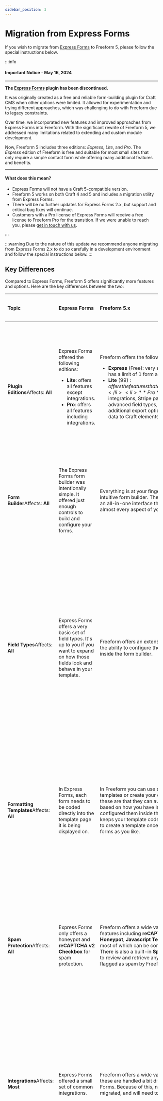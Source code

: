 ```yaml
---
sidebar_position: 3
---
```



# Migration from Express Forms

If you wish to migrate from [Express Forms](https://plugins.craftcms.com/express-forms) to Freeform 5, please follow the special instructions below.

:::info

#### Important Notice - May 16, 2024

<hr />

**The [Express Forms](https://discontinued-docs.solspace.com/express-forms/) plugin has been discontinued.**

It was originally created as a free and reliable form-building plugin for Craft CMS when other options were limited. It allowed for experimentation and trying different approaches, which was challenging to do with Freeform due to legacy constraints.

Over time, we incorporated new features and improved approaches from Express Forms into Freeform. With the significant rewrite of Freeform 5, we addressed many limitations related to extending and custom module development.

Now, Freeform 5 includes three editions: _Express_, _Lite_, and _Pro_. The _Express_ edition of Freeform is free and suitable for most small sites that only require a simple contact form while offering many additional features and benefits.

<hr />

#### What does this mean?

- Express Forms will not have a Craft 5-compatible version.
- Freeform 5 works on both Craft 4 and 5 and includes a migration utility from Express Forms.
- There will be no further updates for Express Forms 2.x, but support and critical bug fixes will continue.
- Customers with a Pro license of Express Forms will receive a free license to Freeform Pro for the transition. If we were unable to reach you, please [get in touch with us](/support/).

:::

:::warning
Due to the nature of this update we recommend anyone migrating from Express Forms 2.x to do so carefully in a development environment and follow the special instructions below.
:::

## Key Differences

Compared to Express Forms, Freeform 5 offers significantly more features and options. Here are the key differences between the two:

| <h4 className="no-margin">Topic</h4>                                                                                                                                      | <h4 className="no-margin yellow">Express Forms</h4>                                                                                                                                 | <h4 className="no-margin green">Freeform 5.x</h4>                                                                                                                                                                                                                                                                                                                                                                                                        | <h4 className="no-margin red">Required Action</h4>                                                                                                                                                                                                                                                                                                                                                                                                                                                    |
| :-------------------------------------------------------------------------------------------------------------------------------------------------------------------- | :------------------------------------------------------------------------------------------------------------------------------------------------------------------------------ | :--------------------------------------------------------------------------------------------------------------------------------------------------------------------------------------------------------------------------------------------------------------------------------------------------------------------------------------------------------------------------------------------------------------------------------------------------- | :------------------------------------------------------------------------------------------------------------------------------------------------------------------------------------------------------------------------------------------------------------------------------------------------------------------------------------------------------------------------------------------------------------------------------------------------------------------------------------------------ |
| **Plugin Editions**<span className="change-affects-text">Affects: **All**</span><div className="change-affects"><div className="change-affects-bar affects-all"></div></div>      | Express Forms offered the following editions: <ul><li>**Lite**: offers all features except integrations.</li><li>**Pro**: offers all features including integrations.</li></ul> | Freeform offers the following editions:<ul><li>**Express** (Free): very similar offerings as _Lite_, but has a limit of 1 form and up to 20 fields.</li><li>**Lite** ($99): offers the features that are necessary for most sites.</li><li>**Pro** ($149): enables integrations, Stripe payments, additional advanced field types, conditional rules logic, additional export options, mapping submission data to Craft elements and more.</li></ul> | To choose the edition that is right for you, check out the [Compare](../intro.mdx#compare) table for a complete breakdown of features for each edition. Please note that a fresh install of Freeform will likely automatically install the free _Express_ edition. You will need to [switch editions](./installing-updating.mdx#changing-editions) to enable _Lite_ or _Pro_.                                                                                                                     |
| **Form Builder**<span className="change-affects-text">Affects: **All**</span><div className="change-affects"><div className="change-affects-bar affects-all"></div></div>         | The Express Forms form builder was intentionally simple. It offered just enough controls to build and configure your forms.                                                     | Everything is at your fingertips in our elegant and intuitive form builder. The Freeform form builder is an all-in-one interface that lets you take control of almost every aspect of your forms.                                                                                                                                                                                                                                                    | Be sure to explore and take advantage of all the new options available in Freeform. Check out the [Form Builder](../forms/builder.mdx) documentation for a tour of the form builder.                                                                                                                                                                                                                                                                                                              |
| **Field Types**<span className="change-affects-text">Affects: **All**</span><div className="change-affects"><div className="change-affects-bar affects-all"></div></div>          | Express Forms offers a very basic set of field types. It's up to you if you want to expand on how those fields look and behave in your template.                                | Freeform offers an extensive set of field types and the ability to configure them more in-depth directly inside the form builder.                                                                                                                                                                                                                                                                                                                    | Your fields will be migrated to the same or similar field type in Freeform. If you wish to change any of those fields, you can simply change the field type of these directly inside the form builder. Specifically, the **Options** field type will be converted to Freeform's **Checkboxes** field type. If it should be a **Dropdown** or **Radios**, you can change it after the migration. Check out the [Fields](../forms/fields.mdx) documentation for a complete list of all field types. |
| **Formatting Templates**<span className="change-affects-text">Affects: **All**</span><div className="change-affects"><div className="change-affects-bar affects-all"></div></div> | In Express Forms, each form needs to be coded directly into the template page it is being displayed on.                                                                         | In Freeform you can use sample formatting templates or create your own. The advantage of these are that they can automatically render forms based on how you have layed out the fields and configured them inside the form builder. This also keeps your template code clean since it allows you to create a template once and reuse it for as many forms as you like.                                                                               | It's possible to manually _hard code_ your forms the way you have been in Express Forms, but we highly encourage you to check out the formatting template feature. Check out the [Formatting Templates](../templates/formatting/index.mdx) documentation for more information.                                                                                                                                                                                                                    |
| **Spam Protection**<span className="change-affects-text">Affects: **All**</span><div className="change-affects"><div className="change-affects-bar affects-all"></div></div>      | Express Forms only offers a honeypot and **reCAPTCHA v2 Checkbox** for spam protection.                                                                                         | Freeform offers a wide variety of spam protection features including **reCAPTCHA**, **hCaptcha**, **Honeypot**, **Javascript Test** and **Blocked Keywords**, most of which can be configured per form as well. There is also a built-in **Spam Folder** that allows you to review and retrieve any submissions that were flagged as spam by Freeform.                                                                                               | All spam protection controls and captchas need to be set up again in Freeform. We encourage you to consider upgrading any spam protection as well, e.g. use _reCAPTCHA v3_ instead of _reCAPTCHA v2 Checkbox_, add blocked keywords, etc. Check out the [Spam Protection](../forms/spam-protection.mdx) documentation for more information.                                                                                                                                                       |
| **Integrations**<span className="change-affects-text">Affects: **Most**</span><div className="change-affects"><div className="change-affects-bar affects-most"></div></div>       | Express Forms offered a small set of common integrations.                                                                                                                       | Freeform offers a wide variety of integrations, and these are handled a bit differently than Express Forms. Because of this, no integrations are migrated, and will need to be recreated.                                                                                                                                                                                                                                                            | The migration from Express Forms will **NOT** import any integrations. They will need to be set up again in Freeform. This includes **CRM**, **Email Marketing**, **Captchas**, etc. Check out the [Integrations](../integrations/index.mdx) documentation for a complete list of all integrations.                                                                                                                                                                                               |
| **Dynamic Recipients**<span className="change-affects-text">Affects: **Some**</span><div className="change-affects"><div className="change-affects-bar affects-some"></div></div> | To allow users to dynamically choose which admin should receive the email notification, a **Dynamic Recipients** feature was offered at the template level.                     | Freeform allows users to select which recipient(s) the form submission should be emailed to using any regular option-based field type that is configured as a **User Select** field inside the form builder. This allows for much greater power and flexibility, and allows values to be stored correctly in the database. There is also the ability to create **Conditional Notifications** inside the form builder as well.                        | The migration from Express Forms will be unable to detect any **Dynamic Recipient** setups due to them being based directly inside the template, so this **will NOT be migrated**. Please take advantage of reconfiguring these in Freeform's **User Select** or **Conditional** notification options in the form builder. Check out the [Email Notifications](../forms/email-notifications.mdx) documentation for more information.                                                              |
| **GraphQL**<span className="change-affects-text">Affects: **Few**</span><div className="change-affects"><div className="change-affects-bar affects-few"></div></div>              | No support for GraphQL.                                                                                                                                                         | Freeform supports querying form layouts and using mutations to create submissions via **GraphQL**.                                                                                                                                                                                                                                                                                                                                                   | Check out the [Headless](../headless/graphql.mdx) documentation for more information.                                                                                                                                                                                                                                                                                                                                                                                                             |

## Feature Comparison

Check out the feature comparison table below to help you determine which edition of Freeform is best for your needs.

| <h3 className="no-margin"></h3>                                                               |                         <h2 className="no-margin">Express Forms</h2>                          |                 <h2 className="edition-express no-margin">FF Express</h2>                 |                                  <h2 className="edition-lite no-margin">FF Lite</h2>                                   |                                             <h2 className="edition-pro no-margin">FF&nbsp;Pro</h2>                                             |
| :---------------------------------------------------------------------------------------- | :---------------------------------------------------------------------------------------: | :-----------------------------------------------------------------------------------: | :----------------------------------------------------------------------------------------------------------------: | :----------------------------------------------------------------------------------------------------------------------------------------: |
| Price                                                                                     |                                   **Free / $49 (Pro)**                                    |                     **<span className="edition-express">Free</span>**                     |                                     **<span className="edition-lite">$99</span>**                                      |                                                 **<span className="edition-pro">$149</span>**                                                  |
| Compatibility<br /><small>_The same 5.x version works on both Craft 5.x and 4.x._</small> |                                         Craft 4.x                                         |           <span className="edition-express">Craft&nbsp;5+, Craft&nbsp;4+</span>           |                           <span className="edition-lite">Craft&nbsp;5+, Craft&nbsp;4+</span>                           |                                     <span className="edition-pro">Craft&nbsp;5+,&nbsp;Craft&nbsp;4+</span>                                     |
| Works on [Craft Cloud](https://craftcms.com/cloud)                                        |                            <span className="compare-none">✕</span>                            |                        <span className="edition-express">✓</span>                         |                                        <span className="edition-lite">✓</span>                                         |                                                     <span className="edition-pro">✓</span>                                                     |
| Popular Framework Examples                                                                |                                             ✓                                             |                        <span className="edition-express">✓</span>                         |                                        <span className="edition-lite">✓</span>                                         |                                                     <span className="edition-pro">✓</span>                                                     |
| Automated Templating                                                                      |                                             ✓                                             |                        <span className="edition-express">✓</span>                         |                                        <span className="edition-lite">✓</span>                                         |                                                     <span className="edition-pro">✓</span>                                                     |
| Intuitive Drag & Drop Form Builder                                                        |                               ✓ <small>(Simplified)</small>                               |                        <span className="edition-express">✓</span>                         |                                        <span className="edition-lite">✓</span>                                         |                                                     <span className="edition-pro">✓</span>                                                     |
| Customize the display of Field types                                                      |                            <span className="compare-none">✕</span>                            |                          <span className="compare-none">✕</span>                          |                                        <span className="compare-none">✕</span>                                         |                                                     <span className="edition-pro">✓</span>                                                     |
| Multi-page Forms                                                                          |                            <span className="compare-none">✕</span>                            |                          <span className="compare-none">✕</span>                          |                                        <span className="edition-lite">✓</span>                                         |                                                     <span className="edition-pro">✓</span>                                                     |
| Save & Continue Form Later                                                                |                            <span className="compare-none">✕</span>                            |                          <span className="compare-none">✕</span>                          |                                        <span className="compare-none">✕</span>                                         |                                                     <span className="edition-pro">✓</span>                                                     |
| Conditional Rules Logic                                                                   |                            <span className="compare-none">✕</span>                            |                          <span className="compare-none">✕</span>                          |                                        <span className="compare-none">✕</span>                                         |                                                     <span className="edition-pro">✓</span>                                                     |
| Built-in AJAX                                                                             |                            <span className="compare-none">✕</span>                            |                        <span className="edition-express">✓</span>                         |                                        <span className="edition-lite">✓</span>                                         |                                                     <span className="edition-pro">✓</span>                                                     |
| Store, View and Edit Submissions                                                          |                                             ✓                                             |                        <span className="edition-express">✓</span>                         |                                        <span className="edition-lite">✓</span>                                         |                                                     <span className="edition-pro">✓</span>                                                     |
| Field Encryption                                                                          |                            <span className="compare-none">✕</span>                            |                          <span className="compare-none">✕</span>                          |                                        <span className="compare-none">✕</span>                                         |                                                     <span className="edition-pro">✓</span>                                                     |
| Edit Submissions on Front End                                                             |                            <span className="compare-none">✕</span>                            |                          <span className="compare-none">✕</span>                          |                                        <span className="compare-none">✕</span>                                         |                                                     <span className="edition-pro">✓</span>                                                     |
| GDPR Compliant                                                                            |                                             ✓                                             |                        <span className="edition-express">✓</span>                         |                                        <span className="edition-lite">✓</span>                                         |                                                     <span className="edition-pro">✓</span>                                                     |
| Site Filtering for Forms and Submissions                                                  |                            <span className="compare-none">✕</span>                            |                          <span className="compare-none">✕</span>                          |                                        <span className="compare-none">✕</span>                                         |                                                     <span className="edition-pro">✓</span>                                                     |
| Automatically Purge Submission Data                                                       |                            <span className="compare-none">✕</span>                            |                          <span className="compare-none">✕</span>                          |                                        <span className="compare-none">✕</span>                                         |                                                     <span className="edition-pro">✓</span>                                                     |
| Automatically Purge Spam Submission Data                                                  |                            <span className="compare-none">✕</span>                            |                          <span className="compare-none">✕</span>                          |                                        <span className="edition-lite">✓</span>                                         |                                                     <span className="edition-pro">✓</span>                                                     |
| Email Notifications                                                                       |               <span>Admin, Email Field, User Select, Template-based</span>                | <span className="edition-express">Admin, Email Field, User-Defined, Template-based</span> |          <span className="edition-lite">Admin, User Select, Email Field, User-Defined, Template-based</span>           |                <span className="edition-pro">Admin, Conditional, User Select, Email Field, User-Defined, Template-based</span>                 |
| Email Alert of Failed Email Notifications                                                 |                            <span className="compare-none">✕</span>                            |                          <span className="compare-none">✕</span>                          |                                        <span className="edition-lite">✓</span>                                         |                                                     <span className="edition-pro">✓</span>                                                     |
| Weekly/Daily Digest Emails                                                                |                            <span className="compare-none">✕</span>                            |                          <span className="compare-none">✕</span>                          |                                        <span className="edition-lite">✓</span>                                         |                                                     <span className="edition-pro">✓</span>                                                     |
| Exporting of Data                                                                         |                                         Basic CSV                                         |            <span className="edition-express">Excel, CSV, XML, JSON, Text</span>              |                       <span className="edition-lite">Excel, CSV, XML, JSON, Text</span>                   |                                        <span className="edition-pro">Excel, CSV, XML, JSON, Text</span>                                        |
| Export Profiles (pre-configured)                                                          |                            <span className="compare-none">✕</span>                            |                          <span className="compare-none">✕</span>                          |                                        <span className="edition-lite">✓</span>                                         |                                                     <span className="edition-pro">✓</span>                                                     |
| Export Email Notifications                                                                |                            <span className="compare-none">✕</span>                            |                          <span className="compare-none">✕</span>                          |                                        <span className="compare-none">✕</span>                                         |                                                     <span className="edition-pro">✓</span>                                                     |
| Attach Forms to Entries                                                                   |                            <span className="compare-none">✕</span>                            |                          <span className="compare-none">✕</span>                          |                                        <span className="edition-lite">✓</span>                                         |                                                     <span className="edition-pro">✓</span>                                                     |
| Attach Submissions to Entries                                                             |                            <span className="compare-none">✕</span>                            |                          <span className="compare-none">✕</span>                          |                                        <span className="edition-lite">✓</span>                                         |                                                     <span className="edition-pro">✓</span>                                                     |
| Number of Forms                                                                           |                                         Unlimited                                         |                        <span className="edition-express">1</span>                         |                                    <span className="edition-lite">Unlimited</span>                                     |                                                 <span className="edition-pro">Unlimited</span>                                                 |
| Number of Fields                                                                          |                                         Unlimited                                         |                     <span className="edition-express">Up to 20</span>                     |                                    <span className="edition-lite">Unlimited</span>                                     |                                                 <span className="edition-pro">Unlimited</span>                                                 |
| Custom Statuses                                                                           |                            <span className="compare-none">✕</span>                            |                        <span className="edition-express">✓</span>                         |                                        <span className="edition-lite">✓</span>                                         |                                                     <span className="edition-pro">✓</span>                                                     |
| Basic Field Types                                                                         | ✓<br /><small>Includes an _Options_ field instead of Dropdown, Checkboxes, Radios</small> |                        <span className="edition-express">✓</span>                         |                                        <span className="edition-lite">✓</span>                                         |                                                     <span className="edition-pro">✓</span>                                                     |
| Premium Field Types                                                                       |                            <span className="compare-none">✕</span>                            |                          <span className="compare-none">✕</span>                          |                                        <span className="compare-none">✕</span>                                         |                                                     <span className="edition-pro">✓</span>                                                     |
| Build Custom Field Types                                                                  |                            <span className="compare-none">✕</span>                            |                        <span className="edition-express">✓</span>                         |                                        <span className="edition-lite">✓</span>                                         |                                                     <span className="edition-pro">✓</span>                                                     |
| Populate Fields with Element Data or Predefined Options                                   |                            <span className="compare-none">✕</span>                            |                          <span className="compare-none">✕</span>                          |                                        <span className="edition-lite">✓</span>                                         |                                                     <span className="edition-pro">✓</span>                                                     |
| Surveys & Polls Reporting                                                                 |                            <span className="compare-none">✕</span>                            |                          <span className="compare-none">✕</span>                          |                                        <span className="compare-none">✕</span>                                         |                                                     <span className="edition-pro">✓</span>                                                     |
| Limited Users (form builder permissions)                                              |                            <span className="compare-none">✕</span>                            |                          <span className="compare-none">✕</span>                          |                                        <span className="compare-none">✕</span>                                         |                                                     <span className="edition-pro">✓</span>                                                     |
| Set Defaults and/or Lock Form Builder Settings                                            |                            <span className="compare-none">✕</span>                            |                        <span className="edition-express">✓</span>                         |                                        <span className="edition-lite">✓</span>                                         |                                                     <span className="edition-pro">✓</span>                                                     |
| Limit Form to 1 Submission per User                                                       |                            <span className="compare-none">✕</span>                            |                          <span className="compare-none">✕</span>                          |                                        <span className="compare-none">✕</span>                                         |                                                     <span className="edition-pro">✓</span>                                                     |
| Limit Number of Submissions per Form                                                      |                            <span className="compare-none">✕</span>                            |                          <span className="compare-none">✕</span>                          |                                        <span className="compare-none">✕</span>                                         |                                                     <span className="edition-pro">✓</span>                                                     |
| Set a Close Date per Form                                                                 |                            <span className="compare-none">✕</span>                            |                          <span className="compare-none">✕</span>                          |                                        <span className="edition-lite">✓</span>                                         |                                                     <span className="edition-pro">✓</span>                                                     |
| Automatically Store Logged In User ID on Submissions                                      |                            <span className="compare-none">✕</span>                            |                        <span className="edition-express">✓</span>                         |                                        <span className="edition-lite">✓</span>                                         |                                                     <span className="edition-pro">✓</span>                                                     |
| Map Submission Data to Craft Elements                                                     |                            <span className="compare-none">✕</span>                            |                          <span className="compare-none">✕</span>                          |                                        <span className="compare-none">✕</span>                                         |                                                     <span className="edition-pro">✓</span>                                                     |
| Edit Other Craft Elements                                                                 |                            <span className="compare-none">✕</span>                            |                          <span className="compare-none">✕</span>                          |                                        <span className="compare-none">✕</span>                                         |                                                     <span className="edition-pro">✓</span>                                                     |
| Relate Submissions to Craft Elements                                                      |                            <span className="compare-none">✕</span>                            |                          <span className="compare-none">✕</span>                          |                                        <span className="compare-none">✕</span>                                         |                                                     <span className="edition-pro">✓</span>                                                     |
| Javascript Test (Spam)                                                                      |                                             ✓                                             |                        <span className="edition-express">✓</span>                         |                                        <span className="edition-lite">✓</span>                                         |                                                     <span className="edition-pro">✓</span>                                                     |
| Javascript Test (Spam)                                                                    |                            <span className="compare-none">✕</span>                            |                          <span className="edition-express">✓</span>                          |                                        <span className="edition-lite">✓</span>                                         |                                                     <span className="edition-pro">✓</span>                                                     |
| Spam Folder                                                                               |                            <span className="compare-none">✕</span>                            |                        <span className="edition-express">✓</span>                         |                                        <span className="edition-lite">✓</span>                                         |                                                     <span className="edition-pro">✓</span>                                                     |
| Spam Blocking                                                                             |                            <span className="compare-none">✕</span>                            |                        <span className="edition-express">✓</span>                         |                                        <span className="edition-lite">✓</span>                                         |                                                     <span className="edition-pro">✓</span>                                                     |
| Captchas                                                                                  |                                reCAPTCHA v2&nbsp;Checkbox only                                 |            <span className="edition-express">reCAPTCHA (all), hCaptcha (all), Turnstile (all)</span>            | <span className="edition-lite">reCAPTCHA (all), hCaptcha (all), Turnstile (all)</span> |             <span className="edition-pro">reCAPTCHA (all), hCaptcha (all), Turnstile (all)</span>              |
| Email Marketing Integrations                                                              |             <span>Mailchimp, Campaign Monitor, Constant Contact (Pro)</span>              |                          <span className="compare-none">✕</span>                          |                                        <span className="compare-none">✕</span>                                         |        <span className="edition-pro">Mailchimp, Campaign Monitor, Constant Contact, ActiveCampaign, Dotdigital, Campaign plugin</span>         |
| CRM Integrations                                                                          |                          <span>Salesforce, HubSpot (Pro)</span>                           |                          <span className="compare-none">✕</span>                          |                                        <span className="compare-none">✕</span>                                         | <span className="edition-pro">Salesforce, Pardot, HubSpot, ActiveCampaign, Pipedrive, Zoho CRM, Keap, Insightly, SugarCRM, Freshdesk</span> |
| Webhooks Integrations                                                                     |                            <span className="compare-none">✕</span>                            |                          <span className="compare-none">✕</span>                          |                                        <span className="compare-none">✕</span>                                         |                                          <span className="edition-pro">Slack, Zapier, generic</span>                                           |
| Other Integrations                                                                        |                            <span className="compare-none">✕</span>                            |                          <span className="compare-none">✕</span>                          |                                        <span className="compare-none">✕</span>                                         |                                               <span className="edition-pro">Google Sheets, Jira Cards</span>                                               |
| POST Forwarding                                                                           |                            <span className="compare-none">✕</span>                            |                          <span className="compare-none">✕</span>                          |                                        <span className="compare-none">✕</span>                                         |                                                     <span className="edition-pro">✓</span>                                                     |
| GraphQL Support                                                                           |                            <span className="compare-none">✕</span>                            |                          <span className="compare-none">✕</span>                          |                                        <span className="edition-lite">✓</span>                                         |                                                     <span className="edition-pro">✓</span>                                                     |
| Stripe Payments                                                                           |                            <span className="compare-none">✕</span>                            |                          <span className="compare-none">✕</span>                          |                                        <span className="compare-none">✕</span>                                         |                                                     <span className="edition-pro">✓</span>                                                     |
| Dashboard Widgets                                                                         |                            <span className="compare-none">✕</span>                            |                          <span className="compare-none">✕</span>                          |                                        <span className="compare-none">✕</span>                                         |                                                     <span className="edition-pro">✓</span>                                                     |
| Important Update Warnings & Notices                                                       |                            <span className="compare-none">✕</span>                            |                        <span className="edition-express">✓</span>                         |                                        <span className="edition-lite">✓</span>                                         |                                                     <span className="edition-pro">✓</span>                                                     |
| Translatable                                                                              |                                             ✓                                             |                        <span className="edition-express">✓</span>                         |                                        <span className="edition-lite">✓</span>                                         |                                                     <span className="edition-pro">✓</span>                                                     |
| Rename Plugin                                                                             |                                          ✓ (Pro)                                          |                          <span className="compare-none">✕</span>                          |                                        <span className="compare-none">✕</span>                                         |                                                     <span className="edition-pro">✓</span>                                                     |

## Running the Migration

:::danger
Be sure to back up your site files and database before proceeding.
:::

<VerticalStepWrapper>
<StepMarkdown>
### Install Freeform 5

[Install Freeform 5](./installing-updating.mdx) while on Craft 4 if you haven't already done so.

:::info
If you plan to upgrade from Craft 4 to Craft 5, we strongly recommend running this migration while still on Craft 4, as there is no Craft 5-compatible version of Express Forms. Freeform 5 is compatible with both Craft 4 and Craft 5.
:::

</StepMarkdown>
<StepMarkdown>
### Go to the Migration utility

1. Go to the **Import / Export** section in the Freeform control panel.
2. In the left column, click on **Migrate from Express Forms**. It will appear as long as Express Forms is currently installed.

</StepMarkdown>
<StepMarkdown>
### Run the Migration utility

1. Select which forms, notification templates and submission sets you'd like to import.
2. Choose the behavior the import should observe if it runs into forms and notification templates with the same name in Freeform.
   - There currently is no duplicate submission detection options at this point.

<Photo
  img={require('@site/static/img/craft/freeform/v5/cp/import-express-forms.png')}
  alt="Express Forms migration utility"
/>

</StepMarkdown>
<StepMarkdown>

### Cleanup

There will almost certainly be some amount of cleanup required for every site.

- Review the [key differences](#key-differences) table above and make any necessary or recommended changes.
- Review and update all Freeform settings, submission data and forms in the form builder.
- Review and update your templates and formatting templates (if you have any custom ones) and ensure that everything works correctly and any necessary updates are made.

</StepMarkdown>
</VerticalStepWrapper>

